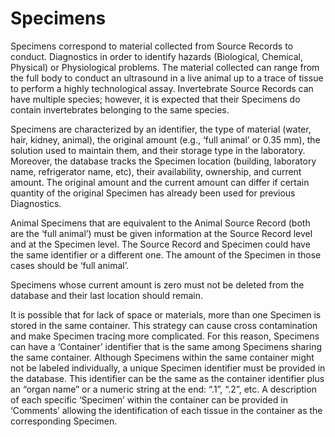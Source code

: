 # Specimens

Specimens correspond to material collected from Source Records to conduct. Diagnostics in order to identify hazards (Biological, Chemical, Physical) or Physiological problems. The material collected can range from the full body to conduct an ultrasound in a live animal up to a trace of tissue to perform a highly technological assay. Invertebrate Source Records can have multiple species; however, it is expected that their Specimens do contain invertebrates belonging to the same species.

Specimens are characterized by an identifier, the type of material (water, hair, kidney, animal), the original amount (e.g., 'full animal' or 0.35 mm), the solution used to maintain them, and their storage type in the laboratory. Moreover, the database tracks the Specimen location (building, laboratory name, refrigerator name, etc), their availability, ownership, and current amount. The original amount and the current amount can differ if certain quantity of the original Specimen has already been used for previous Diagnostics.

Animal Specimens that are equivalent to the Animal Source Record (both are the 'full animal') must be given information at the Source Record level and at the Specimen level. The Source Record and Specimen could have the same identifier or a different one. The amount of the Specimen in those cases should be 'full animal'.

Specimens whose current amount is zero must not be deleted from the database and their last location should remain.

It is possible that for lack of space or materials, more than one Specimen is stored in the same container. This strategy can cause cross contamination and make Specimen tracing more complicated. For this reason, Specimens can have a 'Container' identifier that is the same among Specimens sharing the same container. Although Specimens within the same container might not be labeled individually, a unique Specimen identifier must be provided in the database. This identifier can be the same as the container identifier plus an "organ name" or a numeric string at the end: ".1", ".2", etc. A description of each specific 'Specimen' within the container can be provided in 'Comments' allowing the identification of each tissue in the container as the corresponding Specimen.
